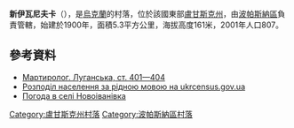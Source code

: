 {{coord|48|45|1|N|38|27|12|E|scale:100000|display=title}}

'''新伊瓦尼夫卡'''（{{lang-uk|Новоіванівка}}），是[[烏克蘭|烏克蘭]]的村落，位於該國東部[[盧甘斯克州|盧甘斯克州]]，由[[波帕斯納區|波帕斯納區]]負責管轄，始建於1900年，面積5.3平方公里，海拔高度161米，2001年人口807。

==參考資料==
*[http://www.memory.gov.ua:8080/data/upload/publication/main/ua/1090/103.pdf Мартиролог. Луганська, ст. 401—404] {{Wayback|url=http://www.memory.gov.ua:8080/data/upload/publication/main/ua/1090/103.pdf |date=20140224040757 }}
*[https://web.archive.org/web/20140731182036/http://database.ukrcensus.gov.ua/Mult/Database/Census/databasetree_uk.asp Розподіл населення за рідною мовою на ukrcensus.gov.ua]
* [http://weather.in.ua/ua/lyganskaja/17607 Погода в селі Новоіванівка] {{Wayback|url=http://weather.in.ua/ua/lyganskaja/17607 |date=20111220030215 }}

{{DEFAULTSORT:Новоіванівка}}
[[Category:盧甘斯克州村落|Category:盧甘斯克州村落]]
[[Category:波帕斯納區村落|Category:波帕斯納區村落]]


{{Luhansk-geo-stub}}